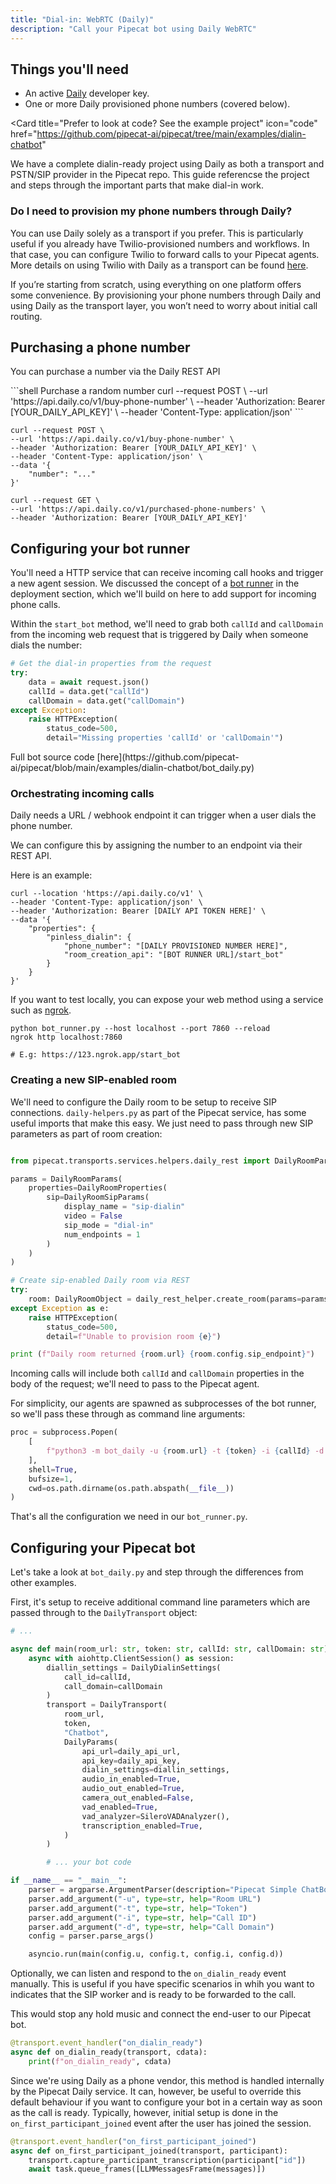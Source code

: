```yaml
---
title: "Dial-in: WebRTC (Daily)"
description: "Call your Pipecat bot using Daily WebRTC"
---
```


## Things you'll need

- An active [Daily](https://www.daily.co) developer key.
- One or more Daily provisioned phone numbers (covered below).

<Card
  title="Prefer to look at code? See the example project"
  icon="code"
  href="https://github.com/pipecat-ai/pipecat/tree/main/examples/dialin-chatbot"
>
  We have a complete dialin-ready project using Daily as both a transport and
  PSTN/SIP provider in the Pipecat repo. This guide referencse the project and
  steps through the important parts that make dial-in work.
</Card>

### Do I need to provision my phone numbers through Daily?

You can use Daily solely as a transport if you prefer. This is particularly useful if you already have Twilio-provisioned numbers and workflows. In that case, you can configure Twilio to forward calls to your Pipecat agents. More details on using Twilio with Daily as a transport can be found [here](/telephony/twilio-daily-webrtc).

If you’re starting from scratch, using everything on one platform offers some convenience. By provisioning your phone numbers through Daily and using Daily as the transport layer, you won’t need to worry about initial call routing.

## Purchasing a phone number

You can purchase a number via the Daily REST API

<CodeGroup>
```shell Purchase a random number
curl --request POST \ --url
'https://api.daily.co/v1/buy-phone-number' \ --header 'Authorization: Bearer
[YOUR_DAILY_API_KEY]' \ --header 'Content-Type: application/json'
```

```shell Purchase specific number
curl --request POST \
--url 'https://api.daily.co/v1/buy-phone-number' \
--header 'Authorization: Bearer [YOUR_DAILY_API_KEY]' \
--header 'Content-Type: application/json' \
--data '{
    "number": "..."
}'
```

```shell List numbers
curl --request GET \
--url 'https://api.daily.co/v1/purchased-phone-numbers' \
--header 'Authorization: Bearer [YOUR_DAILY_API_KEY]'
```

</CodeGroup>

## Configuring your bot runner

You'll need a HTTP service that can receive incoming call hooks and trigger a new agent session. We discussed the concept of a [bot runner](/deployment/pattern) in the deployment section, which we'll build on here to add support for incoming phone calls.

Within the `start_bot` method, we'll need to grab both `callId` and `callDomain` from the incoming web request that is triggered by Daily when someone dials the number:

```python bot_daily.py
# Get the dial-in properties from the request
try:
    data = await request.json()
    callId = data.get("callId")
    callDomain = data.get("callDomain")
except Exception:
    raise HTTPException(
        status_code=500,
        detail="Missing properties 'callId' or 'callDomain'")
```

<Note>
  Full bot source code
  [here](https://github.com/pipecat-ai/pipecat/blob/main/examples/dialin-chatbot/bot_daily.py)
</Note>

### Orchestrating incoming calls

Daily needs a URL / webhook endpoint it can trigger when a user dials the phone number.

We can configure this by assigning the number to an endpoint via their REST API.

Here is an example:

```shell
curl --location 'https://api.daily.co/v1' \
--header 'Content-Type: application/json' \
--header 'Authorization: Bearer [DAILY API TOKEN HERE]' \
--data '{
    "properties": {
        "pinless_dialin": {
            "phone_number": "[DAILY PROVISIONED NUMBER HERE]",
            "room_creation_api": "[BOT RUNNER URL]/start_bot"
        }
    }
}'
```

If you want to test locally, you can expose your web method using a service such as [ngrok](https://ngrok.com/).

```shell Example ngrok tunnel
python bot_runner.py --host localhost --port 7860 --reload
ngrok http localhost:7860

# E.g: https://123.ngrok.app/start_bot
```

### Creating a new SIP-enabled room

We'll need to configure the Daily room to be setup to receive SIP connections. `daily-helpers.py` as part of the Pipecat service, has some useful imports that make this easy. We just need to pass through new SIP parameters as part of room creation:

```python bot_runner.py

from pipecat.transports.services.helpers.daily_rest import DailyRoomParams, DailyRoomProperties, DailyRoomSipParams

params = DailyRoomParams(
    properties=DailyRoomProperties(
        sip=DailyRoomSipParams(
            display_name = "sip-dialin"
            video = False
            sip_mode = "dial-in"
            num_endpoints = 1
        )
    )
)

# Create sip-enabled Daily room via REST
try:
    room: DailyRoomObject = daily_rest_helper.create_room(params=params)
except Exception as e:
    raise HTTPException(
        status_code=500,
        detail=f"Unable to provision room {e}")

print (f"Daily room returned {room.url} {room.config.sip_endpoint}")
```

Incoming calls will include both `callId` and `callDomain` properties in the body of the request; we'll need to pass to the Pipecat agent.

For simplicity, our agents are spawned as subprocesses of the bot runner, so we'll pass these through as command line arguments:

```python bot_runner.py
proc = subprocess.Popen(
    [
        f"python3 -m bot_daily -u {room.url} -t {token} -i {callId} -d {callDomain}"
    ],
    shell=True,
    bufsize=1,
    cwd=os.path.dirname(os.path.abspath(__file__))
)
```

That's all the configuration we need in our `bot_runner.py`.

## Configuring your Pipecat bot

Let's take a look at `bot_daily.py` and step through the differences from other examples.

First, it's setup to receive additional command line parameters which are passed through to the `DailyTransport` object:

```python bot_daily.py
# ...

async def main(room_url: str, token: str, callId: str, callDomain: str):
    async with aiohttp.ClientSession() as session:
        diallin_settings = DailyDialinSettings(
            call_id=callId,
            call_domain=callDomain
        )
        transport = DailyTransport(
            room_url,
            token,
            "Chatbot",
            DailyParams(
                api_url=daily_api_url,
                api_key=daily_api_key,
                dialin_settings=diallin_settings,
                audio_in_enabled=True,
                audio_out_enabled=True,
                camera_out_enabled=False,
                vad_enabled=True,
                vad_analyzer=SileroVADAnalyzer(),
                transcription_enabled=True,
            )
        )

        # ... your bot code

if __name__ == "__main__":
    parser = argparse.ArgumentParser(description="Pipecat Simple ChatBot")
    parser.add_argument("-u", type=str, help="Room URL")
    parser.add_argument("-t", type=str, help="Token")
    parser.add_argument("-i", type=str, help="Call ID")
    parser.add_argument("-d", type=str, help="Call Domain")
    config = parser.parse_args()

    asyncio.run(main(config.u, config.t, config.i, config.d))
```

Optionally, we can listen and respond to the `on_dialin_ready` event manually. This is useful if you have specific scenarios in whih you want to indicates that the SIP worker and is ready to be forwarded to the call.

This would stop any hold music and connect the end-user to our Pipecat bot.

```python
@transport.event_handler("on_dialin_ready")
async def on_dialin_ready(transport, cdata):
    print(f"on_dialin_ready", cdata)

```

Since we're using Daily as a phone vendor, this method is handled internally by the Pipecat Daily service. It can, however, be useful to override this default behaviour if you want to configure your bot in a certain way as soon as the call is ready. Typically, however, initial setup is done in the `on_first_participant_joined` event after the user has joined the session.

```python
@transport.event_handler("on_first_participant_joined")
async def on_first_participant_joined(transport, participant):
    transport.capture_participant_transcription(participant["id"])
    await task.queue_frames([LLMMessagesFrame(messages)])
```
